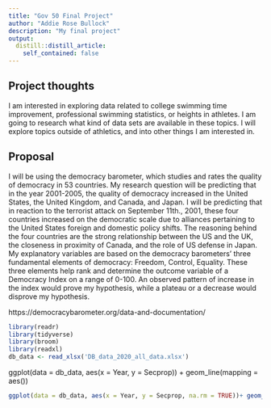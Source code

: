 ```yaml
---
title: "Gov 50 Final Project"
author: "Addie Rose Bullock"
description: "My final project"
output:
  distill::distill_article:
    self_contained: false
---
```




## Project thoughts

I am interested in exploring data related to college swimming time improvement, professional swimming statistics, or heights in athletes. I am going to research what kind of data sets are available in these topics. I  will explore topics outside of athletics, and into other things I am interested in. 

## Proposal 

I will be using the democracy barometer, which studies and rates the quality of democracy in 53 countries. My research question will be predicting that in the year 2001-2005, the quality of democracy increased in the United States, the United Kingdom, and Canada, and Japan. I will be predicting that in reaction to the terrorist attack on September 11th., 2001, these four countries increased on the democratic scale due to alliances pertaining to the United States foreign and domestic policy shifts. The reasoning behind the four countries are the strong relationship between the US and the UK, the closeness in proximity of Canada, and the role of US defense in Japan. My explanatory variables are based on the democracy barometers’ three  fundamental elements of democracy: Freedom, Control, Equality. These three elements help rank and determine the outcome variable of a Democracy Index on a range of 0-100. An observed pattern of increase in the index would prove my hypothesis, while a plateau or a decrease would disprove my hypothesis. 

https://democracybarometer.org/data-and-documentation/

```r
library(readr)
library(tidyverse)
library(broom)
library(readxl)
db_data <- read_xlsx('DB_data_2020_all_data.xlsx')
```

ggplot(data = db_data, aes(x = Year, y = Secprop))
+ geom_line(mapping = aes())

```r
ggplot(data = db_data, aes(x = Year, y = Secprop, na.rm = TRUE))+ geom_col(fill = 'red') + labs(y = "Protection of Personal Security and Property") 
```

